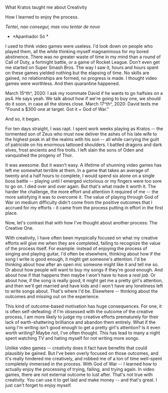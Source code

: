 What Kratos taught me about Creativity

How I learned to enjoy the process.

*Tentei, nao consegui, mas vou tentar de novo*

-   *Apanhador Só *

I used to think video games were useless. I'd look down on people who
played them, all the while thinking myself magnanimous for my bored
abstinence. There was no greater waste of time in my mind than a round
of Call of Duty, a fortnight battle, or a game of Rocket League. Don't
even get me started on Super Smash Bros. The way I saw it, hours and
hours spent on these games yielded nothing but the elapsing of time. No
skills are gained, no relationships are formed, no progress is made. I
thought video games were worthless. And then quarantine happened.

March 15^th^, 2020: I ask my roommate David if he wants to go halfsies
on a ps4. He says yeah. We talk about how if we're going to buy one, we
should do it soon, in case all the stores close. March 17^th^, 2020:
David texts me "Found a \$300 one at target. Got it + God of War."

And so, it began.

For ten days straight, I was rapt. I spent work weeks playing as Kratos
-- the tormented son of Zeus who must now deliver the ashes of his late
wife to the highest peak in all the realms with his son -- all while
carrying the guilt of patricide on his enormous tattooed shoulders. I
battled dragons and dark elves, frost ancients and fire trolls. I left
slain the sons of Oden and vanquished the progeny of Thor.

It was awesome. But it wasn't easy. A lifetime of shunning video games
has left me somewhat terrible at them. In a game that takes an average
of twenty and a half hours to complete, I would spend six alone on a
single boss battle -- playing until I emerged victorious or my fingers
were too sore to go on. I died over and over again. But that's what made
it worth it. The harder the challenge, the more effort and attention it
required of me -- the more satisfying it was to overcome it. The value
of playing through God of War on medium difficulty didn't come from the
positive outcomes that I accrued for my efforts - it came from the
process putting in effort in the first place.

Now, let's contrast that with how I've thought about another process:
The Creative One.

With creativity, I have often been myopically focused on what my
creative efforts will give me when they are completed, failing to
recognize the value of the process itself. For example: instead of
enjoying the process of singing and playing guitar, I'd often be
elsewhere, thinking about how if the song I write is good enough, it
might get someone's attention. I'd be thinking about how after an open
mic someone might like it and tell me so. Or about how people will want
to buy my songs if they're good enough. And about how if that happens
then maybe I won't have to have a *real job.* Or about how, if the song
is really good, it might get me a pretty girl's attention, and then
we'll get married and have kids and I won't have any loneliness left to
write songs about. That's where I'd be. Elsewhere -- thinking about the
outcomes and missing out on the experience.

This kind of outcome-based motivation has huge consequences. For one, it
is often self-defeating: if I'm obsessed with the outcome of the
creative process, I am more likely to judge my creative efforts
prematurely for their lack of earth-shattering brilliance and abandon
them entirely. What if the song I'm writing isn't good enough to get a
pretty girl's attention? Is it even worth writing? Maybe not, I've often
thought. This has lead to many a night spent watching TV and hating
myself for not writing more songs.

Unlike video games -- creativity does it fact have benefits that could
plausibly be gained. But I've been overly focused on those outcomes, and
it's really hindered me creatively, and robbed me of a ton of time
well-spent completely immersed in the process. With God of War -- I
learned how to actually enjoy the processing of trying, failing, and
trying again. In video games, there are not external outcome to lust
after. That's not true with creativity. You can use it to get laid and
make money -- and that's great. I just can't forget to enjoy myself.
